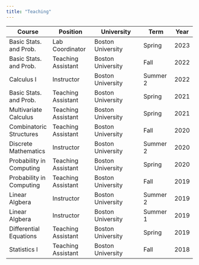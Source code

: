 ```yaml
---
title: "Teaching"
---
```


| Course | Position | University | Term | Year |
| ------ | -------- | ---------- | ------ | ---- |
| Basic Stats. and Prob. | Lab Coordinator | Boston University| Spring | 2023 |
| Basic Stats. and Prob. | Teaching Assistant | Boston University| Fall | 2022 |
| Calculus I | Instructor | Boston University | Summer 2 | 2022 |
| Basic Stats. and Prob. | Teaching Assistant | Boston University| Spring | 2021 |
| Multivariate Calculus | Teaching Assistant | Boston University| Spring | 2021 |
| Combinatoric Structures | Teaching Assistant | Boston University| Fall | 2020 |
| Discrete Mathematics | Instructor | Boston University| Summer 2 | 2020 |
| Probability in Computing | Teaching Assistant | Boston University| Spring | 2020 |
| Probability in Computing | Teaching Assistant | Boston University| Fall | 2019 |
| Linear Algbera | Instructor | Boston University| Summer 2 | 2019 |
| Linear Algbera | Instructor | Boston University| Summer 1 | 2019 |
| Differential Equations | Teaching Assistant | Boston University| Spring | 2019 |
| Statistics I | Teaching Assistant | Boston University| Fall | 2018 |